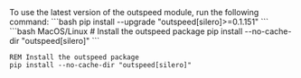 <Warning>
  To use the latest version of the outspeed module, run the following command: 
  ```bash 
  pip install --upgrade "outspeed[silero]>=0.1.151" 
  ```
</Warning>

<CodeGroup>
```bash MacOS/Linux
# Install the outspeed package
pip install --no-cache-dir "outspeed[silero]"
```

```batch Windows
REM Install the outspeed package
pip install --no-cache-dir "outspeed[silero]"
```

</CodeGroup>
